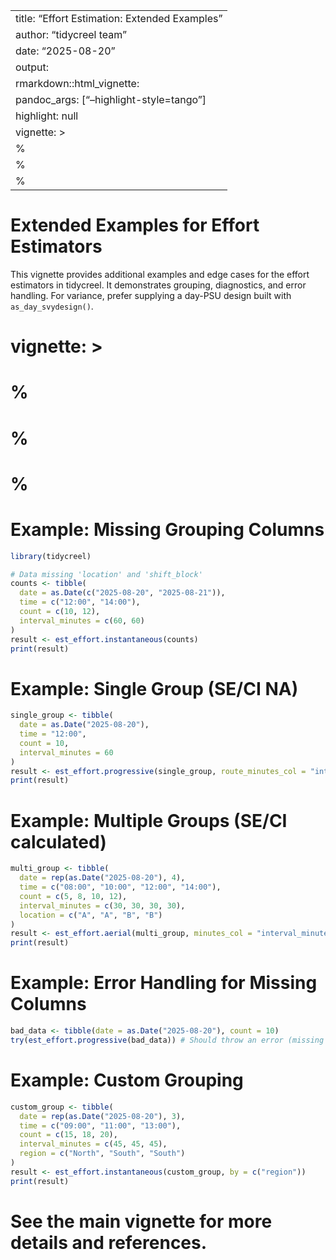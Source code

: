 
---
title: "Effort Estimation: Extended Examples"
author: "tidycreel team"
date: "2025-08-20"
output:
  rmarkdown::html_vignette:
    pandoc_args: ["--highlight-style=tango"]
    highlight: null
vignette: >
  %\VignetteIndexEntry{Effort Estimation: Extended Examples}
  %\VignetteEngine{knitr::rmarkdown}
  %\VignetteEncoding{UTF-8}
---
# Extended Examples for Effort Estimators

This vignette provides additional examples and edge cases for the effort estimators in tidycreel. It demonstrates grouping, diagnostics, and error handling. For variance, prefer supplying a day-PSU design built with `as_day_svydesign()`.

# vignette: >
#   %\VignetteIndexEntry{Effort Estimation: Extended Examples}
#   %\VignetteEngine{knitr::rmarkdown}
#   %\VignetteEncoding{UTF-8}
# Example: Missing Grouping Columns

```r
library(tidycreel)

# Data missing 'location' and 'shift_block'
counts <- tibble(
  date = as.Date(c("2025-08-20", "2025-08-21")),
  time = c("12:00", "14:00"),
  count = c(10, 12),
  interval_minutes = c(60, 60)
)
result <- est_effort.instantaneous(counts)
print(result)
```

# Example: Single Group (SE/CI NA)

```r
single_group <- tibble(
  date = as.Date("2025-08-20"),
  time = "12:00",
  count = 10,
  interval_minutes = 60
)
result <- est_effort.progressive(single_group, route_minutes_col = "interval_minutes")
print(result)
```

# Example: Multiple Groups (SE/CI calculated)

```r
multi_group <- tibble(
  date = rep(as.Date("2025-08-20"), 4),
  time = c("08:00", "10:00", "12:00", "14:00"),
  count = c(5, 8, 10, 12),
  interval_minutes = c(30, 30, 30, 30),
  location = c("A", "A", "B", "B")
)
result <- est_effort.aerial(multi_group, minutes_col = "interval_minutes")
print(result)
```

# Example: Error Handling for Missing Columns

```r
bad_data <- tibble(date = as.Date("2025-08-20"), count = 10)
try(est_effort.progressive(bad_data)) # Should throw an error (missing route_minutes)
```

# Example: Custom Grouping

```r
custom_group <- tibble(
  date = rep(as.Date("2025-08-20"), 3),
  time = c("09:00", "11:00", "13:00"),
  count = c(15, 18, 20),
  interval_minutes = c(45, 45, 45),
  region = c("North", "South", "South")
)
result <- est_effort.instantaneous(custom_group, by = c("region"))
print(result)
```

# See the main vignette for more details and references.
